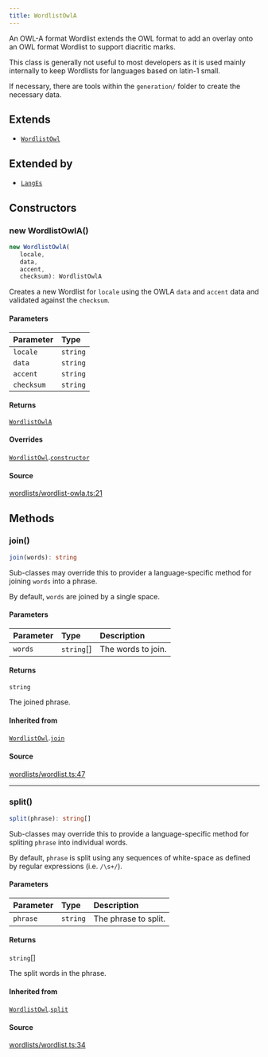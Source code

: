 ```yaml
---
title: WordlistOwlA
---
```


An OWL-A format Wordlist extends the OWL format to add an overlay onto an OWL format Wordlist to support diacritic
marks.

This class is generally not useful to most developers as it is used mainly internally to keep Wordlists for languages
based on latin-1 small.

If necessary, there are tools within the `generation/` folder to create the necessary data.

## Extends

- [`WordlistOwl`](/content/classes/WordlistOwl)

## Extended by

- [`LangEs`](/content/classes/LangEs)

## Constructors

### new WordlistOwlA()

```ts
new WordlistOwlA(
   locale, 
   data, 
   accent, 
   checksum): WordlistOwlA
```

Creates a new Wordlist for `locale` using the OWLA `data` and `accent` data and validated against the `checksum`.

#### Parameters

| Parameter | Type |
| :------ | :------ |
| `locale` | `string` |
| `data` | `string` |
| `accent` | `string` |
| `checksum` | `string` |

#### Returns

[`WordlistOwlA`](/content/classes/WordlistOwlA)

#### Overrides

[`WordlistOwl`](/content/classes/WordlistOwl).[`constructor`](/content/classes/WordlistOwl#constructors)

#### Source

[wordlists/wordlist-owla.ts:21](https://github.com/dominant-strategies/quais.js/blob/40f3917383e9421179ebdbc4076b907a7d088144/src/wordlists/wordlist-owla.ts#L21)

## Methods

### join()

```ts
join(words): string
```

Sub-classes may override this to provider a language-specific method for joining `words` into a phrase.

By default, `words` are joined by a single space.

#### Parameters

| Parameter | Type | Description |
| :------ | :------ | :------ |
| `words` | `string`[] | The words to join. |

#### Returns

`string`

The joined phrase.

#### Inherited from

[`WordlistOwl`](/content/classes/WordlistOwl).[`join`](/content/classes/WordlistOwl#join)

#### Source

[wordlists/wordlist.ts:47](https://github.com/dominant-strategies/quais.js/blob/40f3917383e9421179ebdbc4076b907a7d088144/src/wordlists/wordlist.ts#L47)

***

### split()

```ts
split(phrase): string[]
```

Sub-classes may override this to provide a language-specific method for spliting `phrase` into individual words.

By default, `phrase` is split using any sequences of white-space as defined by regular expressions (i.e.
`/\s+/`).

#### Parameters

| Parameter | Type | Description |
| :------ | :------ | :------ |
| `phrase` | `string` | The phrase to split. |

#### Returns

`string`[]

The split words in the phrase.

#### Inherited from

[`WordlistOwl`](/content/classes/WordlistOwl).[`split`](/content/classes/WordlistOwl#split)

#### Source

[wordlists/wordlist.ts:34](https://github.com/dominant-strategies/quais.js/blob/40f3917383e9421179ebdbc4076b907a7d088144/src/wordlists/wordlist.ts#L34)
